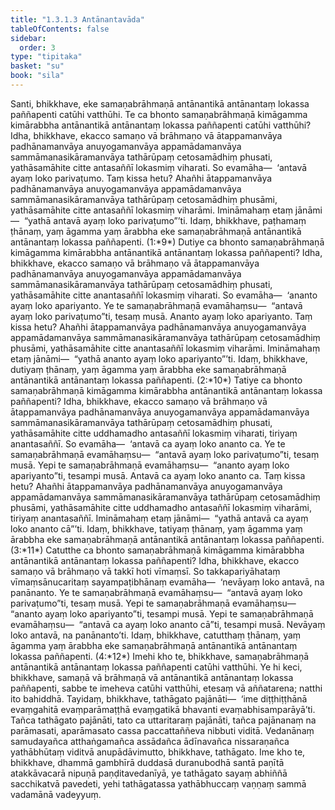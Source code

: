 ```yaml
---
title: "1.3.1.3 Antānantavāda"
tableOfContents: false
sidebar:
  order: 3
type: "tipitaka"
basket: "su"
book: "sila"
---
```



<DynamicBreadcrumb />

<Division number="53" book="sila">

<Paragraph number="93" book="sila">
Santi, bhikkhave, eke samaṇabrāhmaṇā antānantikā <Emphasis>antānantaṃ lokassa</Emphasis> paññapenti catūhi vatthūhi. Te ca bhonto samaṇabrāhmaṇā kimāgamma kimārabbha antānantikā antānantaṃ lokassa paññapenti catūhi vatthūhi?
</Paragraph>

</Division>
<Division number="54" book="sila">

<Paragraph number="94" book="sila">
Idha, bhikkhave, ekacco samaṇo vā brāhmaṇo vā ātappamanvāya padhānamanvāya anuyogamanvāya appamādamanvāya sammāmanasikāramanvāya tathārūpaṃ cetosamādhiṃ phusati, yathāsamāhite citte antasaññī lokasmiṃ viharati.
</Paragraph>

<Paragraph number="95" book="sila">
So evamāha—  ‘<Emphasis>antavā ayaṃ loko parivaṭumo</Emphasis>. Taṃ kissa hetu? Ahañhi ātappamanvāya padhānamanvāya anuyogamanvāya appamādamanvāya sammāmanasikāramanvāya tathārūpaṃ cetosamādhiṃ phusāmi, yathāsamāhite citte antasaññī lokasmiṃ viharāmi. Imināmahaṃ etaṃ jānāmi—  “yathā antavā ayaṃ loko parivaṭumo”’ti. Idaṃ, bhikkhave, paṭhamaṃ ṭhānaṃ, yaṃ āgamma yaṃ ārabbha eke samaṇabrāhmaṇā antānantikā antānantaṃ lokassa paññapenti. (1:*9*)
</Paragraph>

</Division>
<Division number="55" book="sila">

<Paragraph number="96" book="sila">
Dutiye ca bhonto samaṇabrāhmaṇā kimāgamma kimārabbha antānantikā antānantaṃ lokassa paññapenti? Idha, bhikkhave, ekacco samaṇo vā brāhmaṇo vā ātappamanvāya padhānamanvāya anuyogamanvāya appamādamanvāya sammāmanasikāramanvāya tathārūpaṃ cetosamādhiṃ phusati, yathāsamāhite citte anantasaññī lokasmiṃ viharati.
</Paragraph>

<Paragraph number="97" book="sila">
So evamāha—  ‘<Emphasis>ananto ayaṃ loko apariyanto</Emphasis>. Ye te samaṇabrāhmaṇā evamāhaṃsu—  “antavā ayaṃ loko parivaṭumo”ti, tesaṃ musā. Ananto ayaṃ loko apariyanto. Taṃ kissa hetu? Ahañhi ātappamanvāya padhānamanvāya anuyogamanvāya appamādamanvāya sammāmanasikāramanvāya tathārūpaṃ cetosamādhiṃ phusāmi, yathāsamāhite citte anantasaññī lokasmiṃ viharāmi. Imināmahaṃ etaṃ jānāmi—  “yathā ananto ayaṃ loko apariyanto”’ti. Idaṃ, bhikkhave, dutiyaṃ ṭhānaṃ, yaṃ āgamma yaṃ ārabbha eke samaṇabrāhmaṇā antānantikā antānantaṃ lokassa paññapenti. (2:*10*)
</Paragraph>

</Division>
<Division number="56" book="sila">

<Paragraph number="98" book="sila">
Tatiye ca bhonto samaṇabrāhmaṇā kimāgamma kimārabbha antānantikā antānantaṃ lokassa paññapenti? Idha, bhikkhave, ekacco samaṇo vā brāhmaṇo vā ātappamanvāya padhānamanvāya anuyogamanvāya appamādamanvāya sammāmanasikāramanvāya tathārūpaṃ cetosamādhiṃ phusati, yathāsamāhite citte uddhamadho antasaññī lokasmiṃ viharati, tiriyaṃ anantasaññī.
</Paragraph>

<Paragraph number="99" book="sila">
So evamāha—  ‘<Emphasis>antavā ca ayaṃ loko ananto ca</Emphasis>. Ye te samaṇabrāhmaṇā evamāhaṃsu—  “antavā ayaṃ loko parivaṭumo”ti, tesaṃ musā. Yepi te samaṇabrāhmaṇā evamāhaṃsu—  “ananto ayaṃ loko apariyanto”ti, tesampi musā. Antavā ca ayaṃ loko ananto ca. Taṃ kissa hetu? Ahañhi ātappamanvāya padhānamanvāya anuyogamanvāya appamādamanvāya sammāmanasikāramanvāya tathārūpaṃ cetosamādhiṃ phusāmi, yathāsamāhite citte uddhamadho antasaññī lokasmiṃ viharāmi, tiriyaṃ anantasaññī. Imināmahaṃ etaṃ jānāmi—  “yathā antavā ca ayaṃ loko ananto cā”’ti. Idaṃ, bhikkhave, tatiyaṃ ṭhānaṃ, yaṃ āgamma yaṃ ārabbha eke samaṇabrāhmaṇā antānantikā antānantaṃ lokassa paññapenti. (3:*11*)
</Paragraph>

</Division>
<Division number="57" book="sila">

<Paragraph number="100" book="sila">
Catutthe ca bhonto samaṇabrāhmaṇā kimāgamma kimārabbha antānantikā antānantaṃ lokassa paññapenti? Idha, bhikkhave, ekacco samaṇo vā brāhmaṇo vā takkī hoti vīmaṃsī. So takkapariyāhataṃ vīmaṃsānucaritaṃ sayampaṭibhānaṃ evamāha—  ‘<Emphasis>nevāyaṃ loko antavā, na panānanto</Emphasis>. Ye te samaṇabrāhmaṇā evamāhaṃsu—  “antavā ayaṃ loko parivaṭumo”ti, tesaṃ musā. Yepi te samaṇabrāhmaṇā evamāhaṃsu—  “ananto ayaṃ loko apariyanto”ti, tesampi musā. Yepi te samaṇabrāhmaṇā evamāhaṃsu—  “antavā ca ayaṃ loko ananto cā”ti, tesampi musā. Nevāyaṃ loko antavā, na panānanto’ti. Idaṃ, bhikkhave, catutthaṃ ṭhānaṃ, yaṃ āgamma yaṃ ārabbha eke samaṇabrāhmaṇā antānantikā antānantaṃ lokassa paññapenti. (4:*12*)
</Paragraph>

</Division>
<Division number="58" book="sila">

<Paragraph number="101" book="sila">
Imehi kho te, bhikkhave, samaṇabrāhmaṇā antānantikā antānantaṃ lokassa paññapenti catūhi vatthūhi. Ye hi keci, bhikkhave, samaṇā vā brāhmaṇā vā antānantikā antānantaṃ lokassa paññapenti, sabbe te imeheva catūhi vatthūhi, etesaṃ vā aññatarena; natthi ito bahiddhā.
</Paragraph>

</Division>
<Division number="59" book="sila">

<Paragraph number="102" book="sila">
Tayidaṃ, bhikkhave, tathāgato pajānāti—  ‘ime diṭṭhiṭṭhānā evaṃgahitā evaṃparāmaṭṭhā evaṃgatikā bhavanti evaṃabhisamparāyā’ti. Tañca tathāgato pajānāti, tato ca uttaritaraṃ pajānāti, tañca pajānanaṃ na parāmasati, aparāmasato cassa paccattaññeva nibbuti viditā. Vedanānaṃ samudayañca atthaṅgamañca assādañca ādīnavañca nissaraṇañca yathābhūtaṃ viditvā anupādāvimutto, bhikkhave, tathāgato.
</Paragraph>

</Division>
<Division number="60" book="sila">

<Paragraph number="103" book="sila">
Ime kho te, bhikkhave, dhammā gambhīrā duddasā duranubodhā santā paṇītā atakkāvacarā nipuṇā paṇḍitavedanīyā, ye tathāgato sayaṃ abhiññā sacchikatvā pavedeti, yehi tathāgatassa yathābhuccaṃ vaṇṇaṃ sammā vadamānā vadeyyuṃ.
</Paragraph>
</Division>